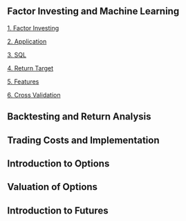## Factor Investing and Machine Learning

[1. Factor Investing](a01-factor-investing.html)

[2. Application](a02-application.html)

[3. SQL](a03-sql.html)

[4. Return Target](a04-target.html)

[5. Features](a05-features.html)

[6. Cross Validation](a06-cv.html)

## Backtesting and Return Analysis


## Trading Costs and Implementation

## Introduction to Options

## Valuation of Options

## Introduction to Futures



